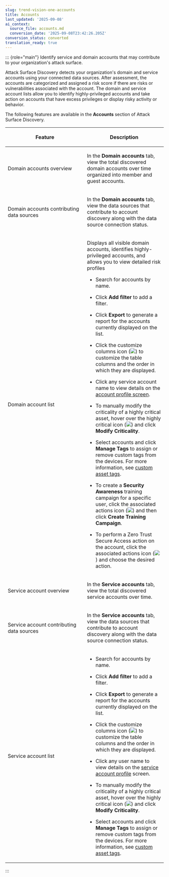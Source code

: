 ```yaml
---
slug: trend-vision-one-accounts
title: Accounts
last_updated: '2025-09-08'
ai_context:
  source_file: accounts.md
  conversion_date: '2025-09-08T23:42:26.205Z'
conversion_status: converted
translation_ready: true
---
```


::: {role="main"}
Identify service and domain accounts that may contribute to your organization's attack surface.

Attack Surface Discovery detects your organization's domain and service accounts using your connected data sources. After assessment, the accounts are categorized and assigned a risk score if there are risks or vulnerabilities associated with the account. The domain and service account lists allow you to identify highly-privileged accounts and take action on accounts that have excess privileges or display risky activity or behavior.

The following features are available in the **Accounts** section of Attack Surface Discovery.

<table>
<colgroup>
<col style="width: 50%" />
<col style="width: 50%" />
</colgroup>
<thead>
<tr>
<th><p>Feature</p></th>
<th><p>Description</p></th>
</tr>
</thead>
<tbody>
<tr>
<td><p>Domain accounts overview</p></td>
<td><p>In the <strong>Domain accounts</strong> tab, view the total discovered domain accounts over time organized into member and guest accounts.</p></td>
</tr>
<tr>
<td><p>Domain accounts contributing data sources</p></td>
<td><p>In the <strong>Domain accounts</strong> tab, view the data sources that contribute to account discovery along with the data source connection status.</p></td>
</tr>
<tr>
<td><p>Domain account list</p></td>
<td><p>Displays all visible domain accounts, identifies highly-privileged accounts, and allows you to view detailed risk profiles</p>
<ul>
<li><p>Search for accounts by name.</p></li>
<li><p>Click <strong>Add filter</strong> to add a filter.</p></li>
<li><p>Click <strong>Export</strong> to generate a report for the accounts currently displayed on the list.</p></li>
<li><p>Click the customize columns icon (<img src="./images/columnDisplayIcon=20230614105421.webp" />) to customize the table columns and the order in which they are displayed.</p></li>
<li><p>Click any service account name to view details on the <a href="trend-vision-one-account-profile">account profile screen</a>.</p></li>
<li><p>To manually modify the criticality of a highly critical asset, hover over the highly critical icon (<img src="./images/highly_critical_icon=GUID-79631f5e-f9ec-4366-a8d6-e82e1ddfe206.webp" />) and click <strong>Modify Criticality</strong>.</p></li>
<li><p>Select accounts and click <strong>Manage Tags</strong> to assign or remove custom tags from the devices. For more information, see <a href="trend-vision-one-custom-asset-tags">custom asset tags</a>.</p></li>
<li><p>To create a <strong>Security Awareness</strong> training campaign for a specific user, click the associated actions icon (<img src="./images/options=ddb0b67f-0654-4aa5-8bc7-48ec554c5448.webp" />) and then click <strong>Create Training Campaign</strong>.</p></li>
<li><p>To perform a Zero Trust Secure Access action on the account, click the associated actions icon (<img src="./images/options=ddb0b67f-0654-4aa5-8bc7-48ec554c5448.webp" />) and choose the desired action.</p></li>
</ul></td>
</tr>
<tr>
<td><p>Service account overview</p></td>
<td><p>In the <strong>Service accounts</strong> tab, view the total discovered service accounts over time.</p></td>
</tr>
<tr>
<td><p>Service account contributing data sources</p></td>
<td><p>In the <strong>Service accounts</strong> tab, view the data sources that contribute to account discovery along with the data source connection status.</p></td>
</tr>
<tr>
<td><p>Service account list</p></td>
<td><ul>
<li><p>Search for accounts by name.</p></li>
<li><p>Click <strong>Add filter</strong> to add a filter.</p></li>
<li><p>Click <strong>Export</strong> to generate a report for the accounts currently displayed on the list.</p></li>
<li><p>Click the customize columns icon (<img src="./images/columnDisplayIcon=20230614105421.webp" />) to customize the table columns and the order in which they are displayed.</p></li>
<li><p>Click any user name to view details on the <a href="trend-vision-one-service-account-profile">service account profile</a> screen.</p></li>
<li><p>To manually modify the criticality of a highly critical asset, hover over the highly critical icon (<img src="./images/highly_critical_icon=GUID-79631f5e-f9ec-4366-a8d6-e82e1ddfe206.webp" />) and click <strong>Modify Criticality</strong>.</p></li>
<li><p>Select accounts and click <strong>Manage Tags</strong> to assign or remove custom tags from the devices. For more information, see <a href="trend-vision-one-custom-asset-tags">custom asset tags</a>.</p></li>
</ul></td>
</tr>
</tbody>
</table>
:::
